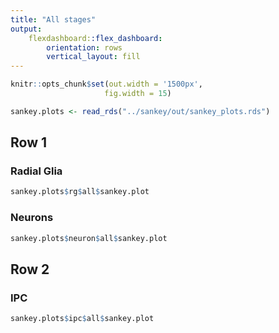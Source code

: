 ```yaml
---
title: "All stages"
output:
    flexdashboard::flex_dashboard:
        orientation: rows
        vertical_layout: fill
---
```


```r
knitr::opts_chunk$set(out.width = '1500px',
                     fig.width = 15) 
```


```r
sankey.plots <- read_rds("../sankey/out/sankey_plots.rds")
```
  
Row 1
-------------------------------------
    
### Radial Glia {.no-padding data-height=500}
    
```r
sankey.plots$rg$all$sankey.plot
```

### Neurons {.no-padding data-height=500}
    
```r
sankey.plots$neuron$all$sankey.plot
```

Row 2
-------------------------------------

### IPC {.no-padding data-height=500}
    
```r
sankey.plots$ipc$all$sankey.plot
```

### {.no-padding}